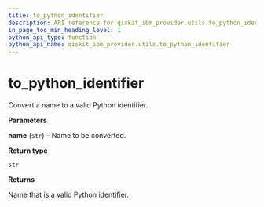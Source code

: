 ```yaml
---
title: to_python_identifier
description: API reference for qiskit_ibm_provider.utils.to_python_identifier
in_page_toc_min_heading_level: 1
python_api_type: function
python_api_name: qiskit_ibm_provider.utils.to_python_identifier
---
```


<span id="to-python-identifier" />

# to\_python\_identifier

<Function id="qiskit_ibm_provider.utils.to_python_identifier" isDedicatedPage={true} github="https://github.com/Qiskit/qiskit-ibm-provider/tree/stable/0.11/qiskit_ibm_provider/utils/utils.py#L66-L89" signature="to_python_identifier(name)">
  Convert a name to a valid Python identifier.

  **Parameters**

  **name** (`str`) – Name to be converted.

  **Return type**

  `str`

  **Returns**

  Name that is a valid Python identifier.
</Function>

